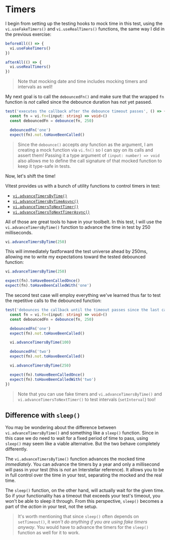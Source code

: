 # Timers

<EpicVideo url="https://www.epicweb.dev/workshops/mocking-techniques-in-vitest/date-and-time/timers/solution" />

I begin from setting up the testing hooks to mock time in this test, using the `vi.useFakeTimers()` and `vi.useRealTimers()` functions, the same way I did in the previous exercise:

```ts filename=debounce.test.ts nonumber lines=2,6
beforeAll(() => {
  vi.useFakeTimers()
})

afterAll(() => {
  vi.useRealTimers()
})
```

> Note that mocking date and time includes mocking timers and intervals as well!

My next goal is to call the `debouncedFn()` and make sure that the wrapped `fn` function is _not_ called since the debounce duration has not yet passed.

```ts filename=debounce.test.ts nonumber lines=5-6
test('executes the callback after the debounce timeout passes', () => {
  const fn = vi.fn<(input: string) => void>()
  const debouncedFn = debounce(fn, 250)

  debouncedFn('one')
  expect(fn).not.toHaveBeenCalled()

```

> Since the `debounce()` accepts _any_ function as the argument, I am creating a mock function via `vi.fn()` so I can spy on its calls and assert them! Passing it a type argument of `(input: number) => void` also allows me to define the call signature of that mocked function to keep it type-safe in tests.

Now, let's shift the time!

Vitest provides us with a bunch of utility functions to control timers in test:

- [`vi.advanceTimersByTime()`](https://vitest.dev/api/vi.html#vi-advancetimersbytime)
- [`vi.advanceTimersByTimeAsync()`](https://vitest.dev/api/vi.html#vi-advancetimersbytimeasync)
- [`vi.advanceTimersToNextTimer()`](https://vitest.dev/api/vi.html#vi-advancetimerstonexttimer)
- [`vi.advanceTimersToNextTimerAsync()`](https://vitest.dev/api/vi.html#vi-advancetimerstonexttimerasync)

All of those are great tools to have in your toolbelt. In this test, I will use the `vi.advanceTimersByTime()` function to advance the time in test by 250 milliseconds.

```ts filename=debounce.test.ts nonumber
vi.advanceTimersByTime(250)
```

This will immediately fastforward the test universe ahead by 250ms, allowing me to write my expectations toward the tested debounced function:

```ts filename=debounce.test.ts nonumber lines=2-4
vi.advanceTimersByTime(250)

expect(fn).toHaveBeenCalledOnce()
expect(fn).toHaveBeenCalledWith('one')
```

The second test case will employ everything we've learned thus far to test the repetitive calls to the debounced function:

```ts filename=debounce.test.ts nonumber lines=8,13
test('debounces the callback until the timeout passes since the last call', () => {
  const fn = vi.fn<(input: string) => void>()
  const debouncedFn = debounce(fn, 250)

  debouncedFn('one')
  expect(fn).not.toHaveBeenCalled()

  vi.advanceTimersByTime(100)

  debouncedFn('two')
  expect(fn).not.toHaveBeenCalled()

  vi.advanceTimersByTime(250)

  expect(fn).toHaveBeenCalledOnce()
  expect(fn).toHaveBeenCalledWith('two')
})
```

> Note that you can use fake timers and `vi.advanceTimersByTime()` and `vi.advanceTimersToNextTimer()` to test intervals (`setInterval`) too!

## Difference with `sleep()`

You may be wondering about the difference between `vi.advanceTimersByTime()` and something like a `sleep()` function. Since in this case we do need to wait for a fixed period of time to pass, using `sleep()` may seem like a viable alternative. But the two behave completely differently.

The `vi.advanceTimersByTime()` function advances the mocked time _immediately_. You can advance the timers by a year and only a millisecond will pass in your test (this is _not_ an Interstellar reference). It allows you to be in full control over the time in your test, separating the mocked and the real time.

The `sleep()` function, on the other hand, will actually wait for the given time. So if your functionality has a timeout that exceeds your test's timeout, you won't be able to sleep it through. From this perspective, `sleep()` becomes a part of the _action_ in your test, not the setup.

> It's worth mentioning that since `sleep()` often depends on `setTimeout()`, it _won't do anything if you are using fake timers anyway_. You would have to advance the timers for the `sleep()` function as well for it to work.
